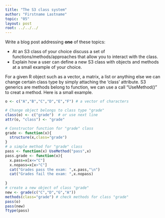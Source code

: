 ```yaml
---
title: "The S3 class system"
author: "Firstname Lastname"
topic: "05"
layout: post
root: ../../../
---
```



Write a blog post addressing **one** of these topics:

- At an S3 class of your choice discuss a set of functions/methods/approaches that allow you to interact with the class. 
- Explain how a user can define a new S3 class with objects and methods at a small example of your choice. 

For a given R object such as a vector, a matrix, a list or anything else we can change certain class type by simply attaching the ‘class’ attribute. S3 generics are methods belong to function, we can use a call "UseMethod()" to creat a method. Here is a small example.
```r
o <- c("A","B","C","D","E","F") # a vector of characters

# Change object belongs to class type "grade"
class(o) <- c("grade")  # or use next line
attr(o, "class") <- "grade"

# Constructor function for "grade" class
grade <- function(x){
  structure(x,class="grade")
}
# a simple method for "grade" class
pass <- function(x) UseMethod("pass",x)
pass.grade <- function(x){
  x.pass=x[x<="C"]
  x.nopass=x[x>"C"]
  cat("Grades pass the exam: ",x.pass,"\n")
  cat("Grades fail the exam: ",x.nopass)
  
}
# create a new object of class "grade"
new <- grade(c("C","D","G","A"))
methods(class="grade") # check methods for class "grade"
pass(o)
pass(new)
ftype(pass)
```

